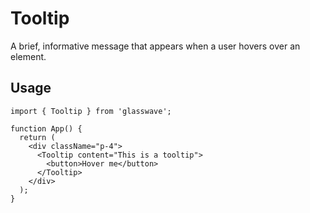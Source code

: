 # Tooltip

A brief, informative message that appears when a user hovers over an element.

## Usage

```tsx
import { Tooltip } from 'glasswave';

function App() {
  return (
    <div className="p-4">
      <Tooltip content="This is a tooltip">
        <button>Hover me</button>
      </Tooltip>
    </div>
  );
}
```
